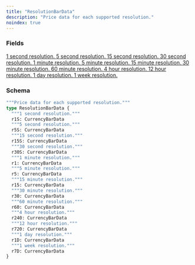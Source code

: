 ```yaml
---
title: "ResolutionBarData"
description: "Price data for each supported resolution."
noindex: true
---
```


### Fields

<a href="/api-reference/types/currencybardata">
  <ResponseField name="r1S" type="CurrencyBarData">
    1 second resolution.
  </ResponseField>
</a>

<a href="/api-reference/types/currencybardata">
  <ResponseField name="r5S" type="CurrencyBarData">
    5 second resolution.
  </ResponseField>
</a>

<a href="/api-reference/types/currencybardata">
  <ResponseField name="r15S" type="CurrencyBarData">
    15 second resolution.
  </ResponseField>
</a>

<a href="/api-reference/types/currencybardata">
  <ResponseField name="r30S" type="CurrencyBarData">
    30 second resolution.
  </ResponseField>
</a>

<a href="/api-reference/types/currencybardata">
  <ResponseField name="r1" type="CurrencyBarData">
    1 minute resolution.
  </ResponseField>
</a>

<a href="/api-reference/types/currencybardata">
  <ResponseField name="r5" type="CurrencyBarData">
    5 minute resolution.
  </ResponseField>
</a>

<a href="/api-reference/types/currencybardata">
  <ResponseField name="r15" type="CurrencyBarData">
    15 minute resolution.
  </ResponseField>
</a>

<a href="/api-reference/types/currencybardata">
  <ResponseField name="r30" type="CurrencyBarData">
    30 minute resolution.
  </ResponseField>
</a>

<a href="/api-reference/types/currencybardata">
  <ResponseField name="r60" type="CurrencyBarData">
    60 minute resolution.
  </ResponseField>
</a>

<a href="/api-reference/types/currencybardata">
  <ResponseField name="r240" type="CurrencyBarData">
    4 hour resolution.
  </ResponseField>
</a>

<a href="/api-reference/types/currencybardata">
  <ResponseField name="r720" type="CurrencyBarData">
    12 hour resolution.
  </ResponseField>
</a>

<a href="/api-reference/types/currencybardata">
  <ResponseField name="r1D" type="CurrencyBarData">
    1 day resolution.
  </ResponseField>
</a>

<a href="/api-reference/types/currencybardata">
  <ResponseField name="r7D" type="CurrencyBarData">
    1 week resolution.
  </ResponseField>
</a>

### Schema


```graphql 
"""Price data for each supported resolution."""
type ResolutionBarData {
  """1 second resolution."""
  r1S: CurrencyBarData
  """5 second resolution."""
  r5S: CurrencyBarData
  """15 second resolution."""
  r15S: CurrencyBarData
  """30 second resolution."""
  r30S: CurrencyBarData
  """1 minute resolution."""
  r1: CurrencyBarData
  """5 minute resolution."""
  r5: CurrencyBarData
  """15 minute resolution."""
  r15: CurrencyBarData
  """30 minute resolution."""
  r30: CurrencyBarData
  """60 minute resolution."""
  r60: CurrencyBarData
  """4 hour resolution."""
  r240: CurrencyBarData
  """12 hour resolution."""
  r720: CurrencyBarData
  """1 day resolution."""
  r1D: CurrencyBarData
  """1 week resolution."""
  r7D: CurrencyBarData
}
```
